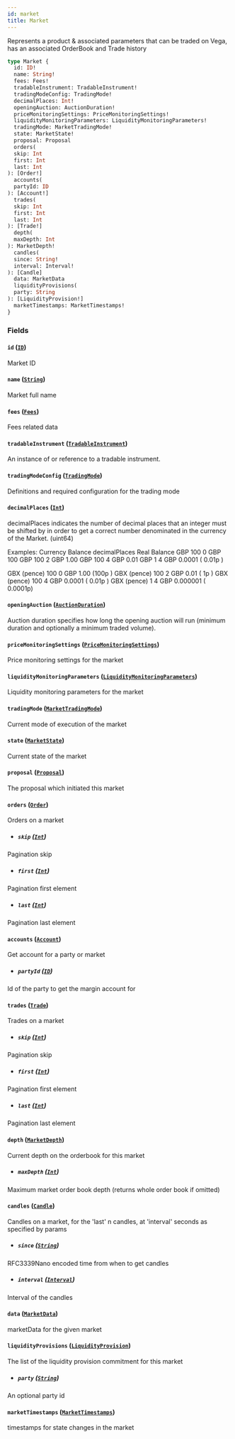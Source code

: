 ```yaml
---
id: market
title: Market
---
```



Represents a product & associated parameters that can be traded on Vega, has an associated OrderBook and Trade history

```graphql
type Market {
  id: ID!
  name: String!
  fees: Fees!
  tradableInstrument: TradableInstrument!
  tradingModeConfig: TradingMode!
  decimalPlaces: Int!
  openingAuction: AuctionDuration!
  priceMonitoringSettings: PriceMonitoringSettings!
  liquidityMonitoringParameters: LiquidityMonitoringParameters!
  tradingMode: MarketTradingMode!
  state: MarketState!
  proposal: Proposal
  orders(
  skip: Int
  first: Int
  last: Int
): [Order!]
  accounts(
  partyId: ID
): [Account!]
  trades(
  skip: Int
  first: Int
  last: Int
): [Trade!]
  depth(
  maxDepth: Int
): MarketDepth!
  candles(
  since: String!
  interval: Interval!
): [Candle]
  data: MarketData
  liquidityProvisions(
  party: String
): [LiquidityProvision!]
  marketTimestamps: MarketTimestamps!
}
```


### Fields

#### `id` ([`ID`](/docs/mainnet/graphql/scalars/id))

Market ID


#### `name` ([`String`](/docs/mainnet/graphql/scalars/string))

Market full name


#### `fees` ([`Fees`](/docs/mainnet/graphql/objects/fees))

Fees related data


#### `tradableInstrument` ([`TradableInstrument`](/docs/mainnet/graphql/objects/tradable-instrument))

An instance of or reference to a tradable instrument.


#### `tradingModeConfig` ([`TradingMode`](/docs/mainnet/graphql/unions/trading-mode))

Definitions and required configuration for the trading mode


#### `decimalPlaces` ([`Int`](/docs/mainnet/graphql/scalars/int))

decimalPlaces indicates the number of decimal places that an integer must be shifted by in order to get a correct
number denominated in the currency of the Market. (uint64)

Examples:
Currency     Balance  decimalPlaces  Real Balance
GBP              100              0       GBP 100
GBP              100              2       GBP   1.00
GBP              100              4       GBP   0.01
GBP                1              4       GBP   0.0001   (  0.01p  )

GBX (pence)      100              0       GBP   1.00     (100p     )
GBX (pence)      100              2       GBP   0.01     (  1p     )
GBX (pence)      100              4       GBP   0.0001   (  0.01p  )
GBX (pence)        1              4       GBP   0.000001 (  0.0001p)


#### `openingAuction` ([`AuctionDuration`](/docs/mainnet/graphql/objects/auction-duration))

Auction duration specifies how long the opening auction will run (minimum
duration and optionally a minimum traded volume).


#### `priceMonitoringSettings` ([`PriceMonitoringSettings`](/docs/mainnet/graphql/objects/price-monitoring-settings))

Price monitoring settings for the market


#### `liquidityMonitoringParameters` ([`LiquidityMonitoringParameters`](/docs/mainnet/graphql/objects/liquidity-monitoring-parameters))

Liquidity monitoring parameters for the market


#### `tradingMode` ([`MarketTradingMode`](/docs/mainnet/graphql/enums/market-trading-mode))

Current mode of execution of the market


#### `state` ([`MarketState`](/docs/mainnet/graphql/enums/market-state))

Current state of the market


#### `proposal` ([`Proposal`](/docs/mainnet/graphql/objects/proposal))

The proposal which initiated this market


#### `orders` ([`Order`](/docs/mainnet/graphql/objects/order))

Orders on a market
- ##### `skip` ([`Int`](/docs/mainnet/graphql/scalars/int))

Pagination skip


- ##### `first` ([`Int`](/docs/mainnet/graphql/scalars/int))

Pagination first element


- ##### `last` ([`Int`](/docs/mainnet/graphql/scalars/int))

Pagination last element


#### `accounts` ([`Account`](/docs/mainnet/graphql/objects/account))

Get account for a party or market
- ##### `partyId` ([`ID`](/docs/mainnet/graphql/scalars/id))

Id of the party to get the margin account for


#### `trades` ([`Trade`](/docs/mainnet/graphql/objects/trade))

Trades on a market
- ##### `skip` ([`Int`](/docs/mainnet/graphql/scalars/int))

Pagination skip


- ##### `first` ([`Int`](/docs/mainnet/graphql/scalars/int))

Pagination first element


- ##### `last` ([`Int`](/docs/mainnet/graphql/scalars/int))

Pagination last element


#### `depth` ([`MarketDepth`](/docs/mainnet/graphql/objects/market-depth))

Current depth on the orderbook for this market
- ##### `maxDepth` ([`Int`](/docs/mainnet/graphql/scalars/int))

Maximum market order book depth (returns whole order book if omitted)


#### `candles` ([`Candle`](/docs/mainnet/graphql/objects/candle))

Candles on a market, for the 'last' n candles, at 'interval' seconds as specified by params
- ##### `since` ([`String`](/docs/mainnet/graphql/scalars/string))

RFC3339Nano encoded time from when to get candles


- ##### `interval` ([`Interval`](/docs/mainnet/graphql/enums/interval))

Interval of the candles


#### `data` ([`MarketData`](/docs/mainnet/graphql/objects/market-data))

marketData for the given market


#### `liquidityProvisions` ([`LiquidityProvision`](/docs/mainnet/graphql/objects/liquidity-provision))

The list of the liquidity provision commitment for this market
- ##### `party` ([`String`](/docs/mainnet/graphql/scalars/string))

An optional party id


#### `marketTimestamps` ([`MarketTimestamps`](/docs/mainnet/graphql/objects/market-timestamps))

timestamps for state changes in the market




